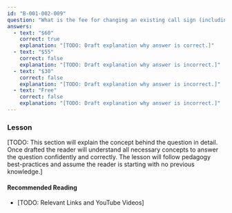 ```yaml
---
id: "B-001-002-009"
question: "What is the fee for changing an existing call sign (including changing to a two-letter call sign)?"
answers:
  - text: "$60"
    correct: true
    explanation: "[TODO: Draft explanation why answer is correct.]"
  - text: "$55"
    correct: false
    explanation: "[TODO: Draft explanation why answer is incorrect.]"
  - text: "$30"
    correct: false
    explanation: "[TODO: Draft explanation why answer is incorrect.]"
  - text: "Free"
    correct: false
    explanation: "[TODO: Draft explanation why answer is incorrect.]"
---
```


### Lesson

[TODO: This section will explain the concept behind the question in detail. Once drafted the reader will understand all necessary concepts to answer the question confidently and correctly. The lesson will follow pedagogy best-practices and assume the reader is starting with no previous knowledge.]

#### Recommended Reading

- [TODO: Relevant Links and YouTube Videos]
